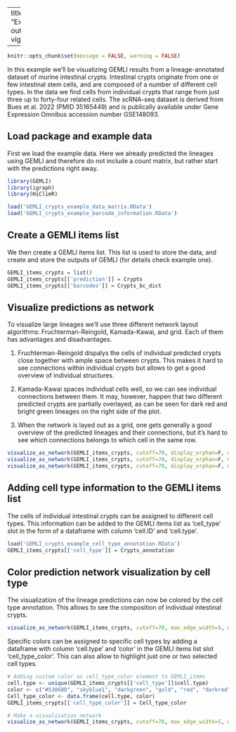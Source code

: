 
---
title: "Example2_predicting_multicellular_structures"
output: html_vignette
date: "2023-06-05"
vignette: >
  %\VignetteIndexEntry{Example2_predicting_multicellular_structures}
  %\VignetteEngine{knitr::rmarkdown}
  %\VignetteEncoding{UTF-8}

---

```r
knitr::opts_chunk$set(message = FALSE, warning = FALSE)
```

In this example we'll be visualizing GEMLI results from a lineage-annotated dataset of murine intestinal crypts. Intestinal crypts originate from one or few intestinal stem cells, and are composed of a number of different cell types. In the data we find cells from individual crypts that range from just three up to forty-four related cells. The scRNA-seq dataset is derived from Bues et al. 2022 (PMID 35165449) and is publically available under Gene Expression Omnibus accession number GSE148093.


## Load package and example data

First we load the example data. Here we already predicted the lineages using GEMLI and therefore do not include a count matrix, but rather start with the predictions right away.

```r
library(GEMLI)
library(igraph)
library(HiClimR)

load('GEMLI_crypts_example_data_matrix.RData')
load('GEMLI_crypts_example_barcode_information.RData')

```

## Create a GEMLI items list

We then create a GEMLI items list. This list is used to store the data, and create and store the outputs of GEMLI (for details check example one).

```r

GEMLI_items_crypts = list()
GEMLI_items_crypts[['prediction']] = Crypts
GEMLI_items_crypts[['barcodes']] = Crypts_bc_dict

```

## Visualize predictions as network

To visualize large lineages we'll use three different network layout algorithms: Fruchterman-Reingold, Kamada-Kawai, and grid. Each of them has advantages and disadvantages.

(1) Fruchterman-Reingold dispalys the cells of individual predicted crypts close together with ample space between crypts. This makes it hard to see connections within individual crypts but allows to get a good overview of individual structures.

(2) Kamada-Kawai spaces individual cells well, so we can see individual connections between them. It may, however, happen that two different predicted crypts are partially overlayed, as can be seen for dark red and bright green lineages on the right side of the plot.

(3) When the network is layed out as a grid, one gets generally a good overview of the predicted lineages and their connections, but it's hard to see which connections belongs to which cell in the same row.

```r

visualize_as_network(GEMLI_items_crypts, cutoff=70, display_orphan=F, max_edge_width=1, ground_truth=T, include_labels=F, layout_style="fr")
visualize_as_network(GEMLI_items_crypts, cutoff=70, display_orphan=F, max_edge_width=1, ground_truth=T, include_labels=F, layout_style="kk")
visualize_as_network(GEMLI_items_crypts, cutoff=70, display_orphan=F, max_edge_width=1, ground_truth=T, include_labels=F, layout_style="grid")

```

## Adding cell type information to the GEMLI items list

The cells of individual intestinal crypts can be assigned to different cell types. This information can be added to the GEMLI items list as 'cell_type' slot in the form of a dataframe with column 'cell.ID' and 'cell.type'.

```r

load('GEMLI_crypts_example_cell_type_annotation.RData')
GEMLI_items_crypts[['cell_type']] = Crypts_annotation

```

## Color prediction network visualization by cell type

The visualization of the lineage predictions can now be colored by the cell type annotation. This allows to see the composition of individual intestinal crypts.

```r

visualize_as_network(GEMLI_items_crypts, cutoff=70, max_edge_width=5, display_orphan=F, include_labels=F, ground_truth=T, highlight_FPs=T, layout_style="kk", cell_type_colors=T)

```

Specific colors can be assigned to specific cell types by adding a dataframe with column 'cell.type' and 'color' in the GEMLI items list slot 'cell_type_color'. This can also allow to highlight just one or two selected cell types.

```r

# Adding custom color as cell_type_color element to GEMLI_items
cell.type <- unique(GEMLI_items_crypts[['cell_type']]$cell.type)
color <- c("#5386BD", "skyblue1", "darkgreen", "gold", "red", "darkred", "black")
Cell_type_color <- data.frame(cell.type, color)
GEMLI_items_crypts[['cell_type_color']] = Cell_type_color

# Make a visualization network
visualize_as_network(GEMLI_items_crypts, cutoff=70, max_edge_width=5, display_orphan=F, include_labels=F, ground_truth=T, highlight_FPs=T, layout_style="kk", cell_type_colors=T)

```

